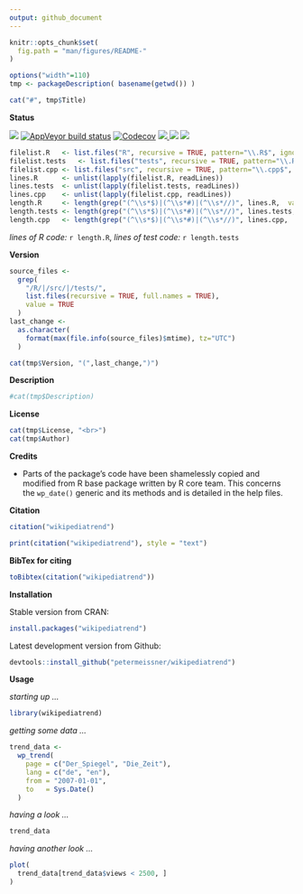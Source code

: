 ```yaml
---
output: github_document
---
```


<!-- README.md is generated from README.Rmd. Please edit that file -->


```r
knitr::opts_chunk$set(
  fig.path = "man/figures/README-"
)
```


```r
options("width"=110)
tmp <- packageDescription( basename(getwd()) )
```

```r
cat("#", tmp$Title)
```


**Status**



<a href="https://travis-ci.org/petermeissner/wikipediatrend"><img src="https://api.travis-ci.org/petermeissner/wikipediatrend.svg?branch=master"><a/>
[![AppVeyor build status](https://ci.appveyor.com/api/projects/status/github/petermeissner/wikipediatrend?branch=master&svg=true)](https://ci.appveyor.com/project/petermeissner/wikipediatrend)
<a href="https://codecov.io/gh/petermeissner/wikipediatrend"><img src="https://codecov.io/gh/petermeissner/wikipediatrend/branch/master/graph/badge.svg" alt="Codecov" /></a>
<a href="https://cran.r-project.org/package=wikipediatrend">
<img src="http://www.r-pkg.org/badges/version/wikipediatrend">
</a>
<img src="http://cranlogs.r-pkg.org/badges/grand-total/wikipediatrend">
<img src="http://cranlogs.r-pkg.org/badges/wikipediatrend">






```r
filelist.R   <- list.files("R", recursive = TRUE, pattern="\\.R$", ignore.case = TRUE, full.names = TRUE)
filelist.tests   <- list.files("tests", recursive = TRUE, pattern="\\.R$", ignore.case = TRUE, full.names = TRUE)
filelist.cpp <- list.files("src", recursive = TRUE, pattern="\\.cpp$", ignore.case = TRUE, full.names = TRUE)
lines.R      <- unlist(lapply(filelist.R, readLines))
lines.tests  <- unlist(lapply(filelist.tests, readLines))
lines.cpp    <- unlist(lapply(filelist.cpp, readLines))
length.R     <- length(grep("(^\\s*$)|(^\\s*#)|(^\\s*//)", lines.R,  value = TRUE, invert = TRUE))
length.tests <- length(grep("(^\\s*$)|(^\\s*#)|(^\\s*//)", lines.tests,  value = TRUE, invert = TRUE))
length.cpp   <- length(grep("(^\\s*$)|(^\\s*#)|(^\\s*//)", lines.cpp,  value = TRUE, invert = TRUE))
```


*lines of R code:* `r length.R`, *lines of test code:* `r length.tests`



**Version**

```r
source_files <- 
  grep(
    "/R/|/src/|/tests/",
    list.files(recursive = TRUE, full.names = TRUE), 
    value = TRUE
  )
last_change <- 
  as.character(
    format(max(file.info(source_files)$mtime), tz="UTC")
  )
```


```r
cat(tmp$Version, "(",last_change,")")
```

**Description**


```r
#cat(tmp$Description)
```


**License**

```r
cat(tmp$License, "<br>")
cat(tmp$Author)
```


**Credits**

- Parts of the package's code have been shamelessly copied and modified from R base package written by R core team. This concerns the `wp_date()` generic and its methods and is detailed in the help files. 




**Citation**


```r
citation("wikipediatrend")
```

```r
print(citation("wikipediatrend"), style = "text")
```

**BibTex for citing**

```r
toBibtex(citation("wikipediatrend"))
```



**Installation**

Stable version from CRAN:

```r
install.packages("wikipediatrend")
```


Latest development version from Github:

```r
devtools::install_github("petermeissner/wikipediatrend")
```


**Usage**

*starting up ...*
```r
library(wikipediatrend)
```


*getting some data ...*
```r
trend_data <- 
  wp_trend(
    page = c("Der_Spiegel", "Die_Zeit"), 
    lang = c("de", "en"), 
    from = "2007-01-01",
    to   = Sys.Date()
  )
```

*having a look ...*

```r
trend_data
```


*having another look ...*

```r
plot(
  trend_data[trend_data$views < 2500, ]
)
```




